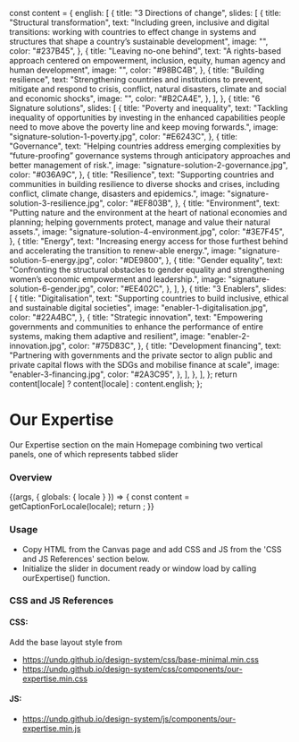 
  const content = {
    english: [
      {
        title: "3 Directions of change",
        slides: [
          {
            title: "Structural transformation",
            text: "Including green, inclusive and digital transitions: working with countries to effect change in systems and structures that shape a country’s sustainable development",
            image: "",
            color: "#237B45",
          },
          {
            title: "Leaving no-one behind",
            text: "A rights-based approach centered on empowerment, inclusion, equity, human agency and human development",
            image: "",
            color: "#98BC4B",
          },
          {
            title: "Building resilience",
            text: "Strengthening countries and institutions to prevent, mitigate and respond to crisis, conflict, natural disasters, climate and social and economic shocks",
            image: "",
            color: "#B2CA4E",
          },
        ],
      },
      {
        title: "6 Signature solutions",
        slides: [
          {
            title: "Poverty and inequality",
            text: "Tackling inequality of opportunities by investing in the enhanced capabilities people need to move above the poverty line and keep moving forwards.",
            image: "signature-solution-1-poverty.jpg",
            color: "#E6243C",
          },
          {
            title: "Governance",
            text: "Helping countries address emerging complexities by “future-proofing” governance systems through anticipatory approaches and better management of risk.",
            image: "signature-solution-2-governance.jpg",
            color: "#036A9C",
          },
          {
            title: "Resilience",
            text: "Supporting countries and communities in building resilience to diverse shocks and crises, including conflict, climate change, disasters and epidemics.",
            image: "signature-solution-3-resilience.jpg",
            color: "#EF803B",
          },
          {
            title: "Environment",
            text: "Putting nature and the environment at the heart of national economies and planning; helping governments protect, manage and value their natural assets.",
            image: "signature-solution-4-environment.jpg",
            color: "#3E7F45",
          },
          {
            title: "Energy",
            text: "Increasing energy access for those furthest behind and accelerating the transition to renew-able energy.",
            image: "signature-solution-5-energy.jpg",
            color: "#DE9800",
          },
          {
            title: "Gender equality",
            text: "Confronting the structural obstacles to gender equality and strengthening women’s economic empowerment and leadership.",
            image: "signature-solution-6-gender.jpg",
            color: "#EE402C",
          },
        ],
      },
      {
        title: "3 Enablers",
        slides: [
          {
            title: "Digitalisation",
            text: "Supporting countries to build inclusive, ethical and sustainable digital societies",
            image: "enabler-1-digitalisation.jpg",
            color: "#22A4BC",
          },
          {
            title: "Strategic innovation",
            text: "Empowering governments and communities to enhance the performance of entire systems, making them adaptive and resilient",
            image: "enabler-2-innovation.jpg",
            color: "#75D83C",
          },
          {
            title: "Development financing",
            text: "Partnering with governments and the private sector to align public and private capital flows with the SDGs and mobilise finance at scale",
            image: "enabler-3-financing.jpg",
            color: "#2A3C95",
          },
        ],
      },
    ],
  };
  return content[locale] ? content[locale] : content.english;
};

<Meta title="Patterns/Our Expertise" component={OurExpertise} />

# Our Expertise

Our Expertise section on the main Homepage combining two vertical panels, one of which represents tabbed slider

### Overview

<Canvas>
  <Story name="Our Expertise">
    {(args, { globals: { locale } }) => {
      const content = getCaptionForLocale(locale);
      return <OurExpertise content={content}></OurExpertise>;
    }}
  </Story>
</Canvas>

### Usage

- Copy HTML from the Canvas page and add CSS and JS from the 'CSS and JS References' section below.
- Initialize the slider in document ready or window load by calling ourExpertise() function.

### CSS and JS References

#### CSS:

Add the base layout style from

- https://undp.github.io/design-system/css/base-minimal.min.css
- https://undp.github.io/design-system/css/components/our-expertise.min.css

#### JS:

- https://undp.github.io/design-system/js/components/our-expertise.min.js
